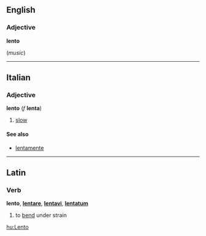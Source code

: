 ==English==
===Adjective===
'''lento'''

(''music'') <!--to be written-->

----
==Italian==
===Adjective===
'''lento''' (''f'' '''lenta''')

#[[slow]]

====See also====
*[[lentamente]]

----
==Latin==
===Verb===
'''lento''', '''[[lentare]]''', '''[[lentavi]]''', '''[[lentatum]]'''

#to [[bend]] under strain

[[hu:Lento]]